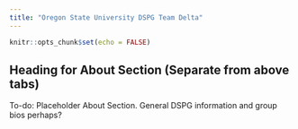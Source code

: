 ```yaml
---
title: "Oregon State University DSPG Team Delta"
---
```


```r
knitr::opts_chunk$set(echo = FALSE)
```

## Heading for About Section (Separate from above tabs)
To-do: Placeholder About Section. General DSPG information and group bios perhaps?